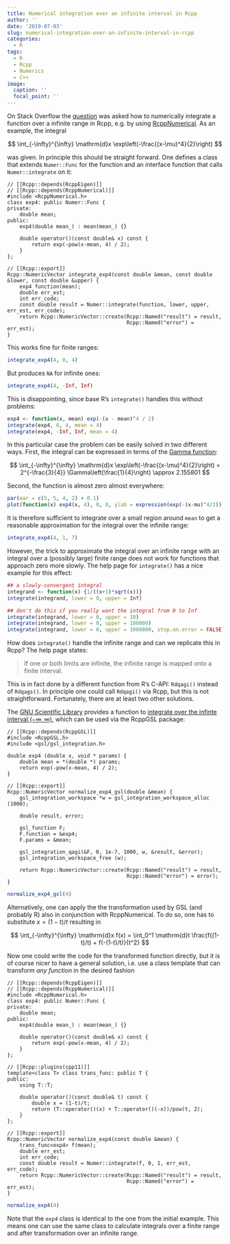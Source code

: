 ```yaml
---
title: Numerical integration over an infinite interval in Rcpp
author: ''
date: '2019-07-03'
slug: numerical-integration-over-an-infinite-interval-in-rcpp
categories:
  - R
tags:
  - R
  - Rcpp
  - Numerics
  - C++
image:
  caption: ''
  focal_point: ''
---
```


On Stack Overflow the [question](https://stackoverflow.com/q/56832560/8416610) was asked how to numerically integrate a function over a infinite range in Rcpp, e.g. by using [RcppNumerical](https://github.com/yixuan/RcppNumerical). As an example, the integral

$$
\int_{-\infty}^{\infty} \mathrm{d}x \exp\left(-\frac{(x-\mu)^4}{2}\right)
$$

was given. In principle this should be straight forward. One defines a class that extends `Numer::Func` for the function and an interface function that calls `Numer::integrate` on it:

```Rcpp
// [[Rcpp::depends(RcppEigen)]]
// [[Rcpp::depends(RcppNumerical)]]
#include <RcppNumerical.h>
class exp4: public Numer::Func {
private:
    double mean;
public:
    exp4(double mean_) : mean(mean_) {}
    
    double operator()(const double& x) const {
        return exp(-pow(x-mean, 4) / 2);
    }
};

// [[Rcpp::export]]
Rcpp::NumericVector integrate_exp4(const double &mean, const double &lower, const double &upper) {
    exp4 function(mean);
    double err_est;
    int err_code;
    const double result = Numer::integrate(function, lower, upper, err_est, err_code);
    return Rcpp::NumericVector::create(Rcpp::Named("result") = result,
                                       Rcpp::Named("error") = err_est);
}
```

This works fine for finite ranges:

```r
integrate_exp4(4, 0, 4)
```

But produces `NA` for infinite ones:

```r
integrate_exp4(4, -Inf, Inf)
```


This is disappointing, since base R's `integrate()` handles this without problems:

```r
exp4 <- function(x, mean) exp(-(x - mean)^4 / 2)
integrate(exp4, 0, 4, mean = 4)
integrate(exp4, -Inf, Inf, mean = 4)
```

In this particular case the problem can be easily solved in two different ways. First, the integral can be expressed in terms of the [Gamma function]():

$$
\int_{-\infty}^{\infty} \mathrm{d}x \exp\left(-\frac{(x-\mu)^4}{2}\right) = 
2^{-\frac{3}{4}} \Gamma\left(\frac{1}{4}\right)  \approx 2.155801
$$

Second, the function is almost zero almost everywhere:

```r
par(mar = c(5, 5, 4, 2) + 0.1)
plot(function(x) exp4(x, 4), 0, 8, ylab = expression(exp(-(x-mu)^4/2)), main = "Integrant for mean = 4")
```

It is therefore sufficient to integrate over a small region around `mean` to get a reasonable approximation for the integral over the infinite range:


```r
integrate_exp4(4, 1, 7)
```

However, the trick to approximate the integral over an infinite range with an integral over a (possibly large) finite range does not work for functions that approach zero more slowly. The help page for `integrate()` has a nice example for this effect:

```r
## a slowly-convergent integral
integrand <- function(x) {1/((x+1)*sqrt(x))}
integrate(integrand, lower = 0, upper = Inf)

## don't do this if you really want the integral from 0 to Inf
integrate(integrand, lower = 0, upper = 10)
integrate(integrand, lower = 0, upper = 100000)
integrate(integrand, lower = 0, upper = 1000000, stop.on.error = FALSE)
```

How does `integrate()` handle the infinite range and can we replicate this in Rcpp? The help page states:

> If one or both limits are infinite, the infinite range is mapped onto a finite interval.

This is in fact done by a different function from R's C-API: `Rdqagi()` instead of `Rdqags()`. In principle one could call `Rdqagi()` via Rcpp, but this is not straightforward. Fortunately, there are at least two other solutions.

The [GNU Scientific Library](https://www.gnu.org/software/gsl/) provides a function to [integrate over the infinte interval $(-\infty, \infty)$](https://www.gnu.org/software/gsl/doc/html/integration.html#c.gsl_integration_qagi), which can be used via the RcppGSL package:

```Rcpp
// [[Rcpp::depends(RcppGSL)]]
#include <RcppGSL.h>
#include <gsl/gsl_integration.h>

double exp4 (double x, void * params) {
    double mean = *(double *) params;
    return exp(-pow(x-mean, 4) / 2);
}

// [[Rcpp::export]]
Rcpp::NumericVector normalize_exp4_gsl(double &mean) {
    gsl_integration_workspace *w = gsl_integration_workspace_alloc (1000);
    
    double result, error;
    
    gsl_function F;
    F.function = &exp4;
    F.params = &mean;
    
    gsl_integration_qagi(&F, 0, 1e-7, 1000, w, &result, &error);
    gsl_integration_workspace_free (w);
    
    return Rcpp::NumericVector::create(Rcpp::Named("result") = result,
                                       Rcpp::Named("error") = error);
}
```

```r
normalize_exp4_gsl(4)
```

Alternatively, one can apply the the transformation used by GSL (and probably R) also in conjunction with RcppNumerical. To do so, one has to substitute $x = (1-t)/t$ resulting in

$$
\int_{-\infty}^{\infty} \mathrm{d}x f(x) = \int_0^1 \mathrm{d}t \frac{f((1-t)/t) + f(-(1-t)/t)}{t^2}
$$

Now one could write the code for the transformed function directly, but it is of course nicer to have a general solution, i.e. use a class template that can transform *any function* in the  desired fashion

```Rcpp
// [[Rcpp::depends(RcppEigen)]]
// [[Rcpp::depends(RcppNumerical)]]
#include <RcppNumerical.h>
class exp4: public Numer::Func {
private:
    double mean;
public:
    exp4(double mean_) : mean(mean_) {}
    
    double operator()(const double& x) const {
        return exp(-pow(x-mean, 4) / 2);
    }
};

// [[Rcpp::plugins(cpp11)]]
template<class T> class trans_func: public T {
public:
    using T::T;
    
    double operator()(const double& t) const {
        double x = (1-t)/t;
        return (T::operator()(x) + T::operator()(-x))/pow(t, 2);
    }
};

// [[Rcpp::export]]
Rcpp::NumericVector normalize_exp4(const double &mean) {
    trans_func<exp4> f(mean);
    double err_est;
    int err_code;
    const double result = Numer::integrate(f, 0, 1, err_est, err_code);
    return Rcpp::NumericVector::create(Rcpp::Named("result") = result,
                                       Rcpp::Named("error") = err_est);
}
```

```r
normalize_exp4(4)
```

Note that the `exp4` class is identical to the one from the initial example. This means one can use the same class to calculate integrals over a finite range and after transformation over an infinite range.
